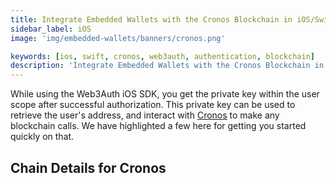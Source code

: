```yaml
---
title: Integrate Embedded Wallets with the Cronos Blockchain in iOS/Swift Applications
sidebar_label: iOS
image: 'img/embedded-wallets/banners/cronos.png'

keywords: [ios, swift, cronos, web3auth, authentication, blockchain]
description: 'Integrate Embedded Wallets with the Cronos Blockchain in iOS/Swift Applications | Embedded Wallets'
---
```



While using the Web3Auth iOS SDK, you get the private key within the user scope after successful authorization. This private key can be used to retrieve the user's address, and interact with [Cronos](https://ethereum.org/) to make any blockchain calls. We have highlighted a few here for getting you started quickly on that.

## Chain Details for Cronos

<ChainDetailsCronos />

<EVMInteraction />
